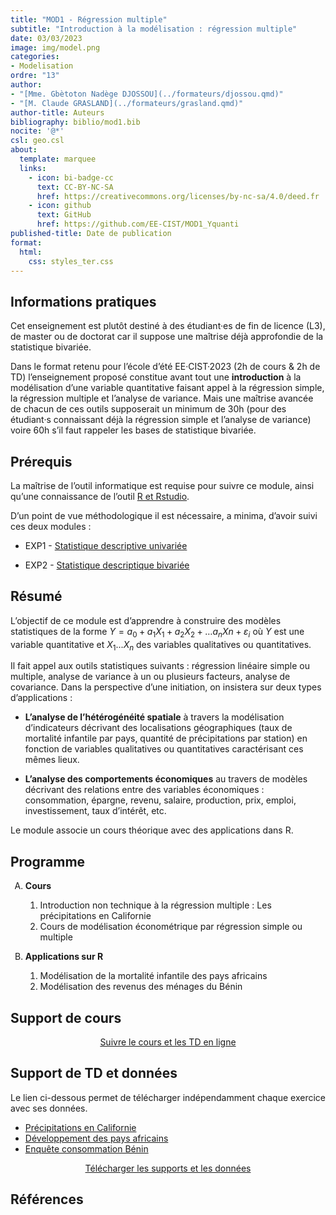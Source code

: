 ```yaml
---
title: "MOD1 - Régression multiple"
subtitle: "Introduction à la modélisation : régression multiple"
date: 03/03/2023
image: img/model.png
categories: 
- Modelisation
ordre: "13"
author: 
- "[Mme. Gbètoton Nadège DJOSSOU](../formateurs/djossou.qmd)"
- "[M. Claude GRASLAND](../formateurs/grasland.qmd)"
author-title: Auteurs
bibliography: biblio/mod1.bib
nocite: '@*'
csl: geo.csl
about:
  template: marquee
  links:
    - icon: bi-badge-cc
      text: CC-BY-NC-SA
      href: https://creativecommons.org/licenses/by-nc-sa/4.0/deed.fr
    - icon: github
      text: GitHub
      href: https://github.com/EE-CIST/MOD1_Yquanti
published-title: Date de publication 
format:
  html: 
    css: styles_ter.css
---
```


<!-- ::: {#contrib} -->

<!-- ### Contributeur·rice·s -->

<!-- Hugues Pecout, ... -->

<!-- ::: -->

<div>

## <i class="bi bi-info-circle"></i> Informations pratiques

Cet enseignement est plutôt destiné à des étudiant·es de fin de licence (L3), de master ou de doctorat car il suppose une maîtrise déjà approfondie de la statistique bivariée.

Dans le format retenu pour l'école d'été EE·CIST·2023 (2h de cours & 2h de TD) l'enseignement proposé constitue avant tout une **introduction** à la modélisation d'une variable quantitative faisant appel à la régression simple, la régression multiple et l'analyse de variance. Mais une maîtrise avancée de chacun de ces outils supposerait un minimum de 30h (pour des étudiant·s connaissant déjà la régression simple et l'analyse de variance) voire 60h s'il faut rappeler les bases de statistique bivariée.

</div>

## <i class="bi bi-ui-checks-grid"></i> Prérequis

La maîtrise de l'outil informatique est requise pour suivre ce module, ainsi qu'une connaissance de l'outil [R et Rstudio](out1_r.qmd).

D'un point de vue méthodologique il est nécessaire, a minima, d'avoir suivi ces deux modules :

-   EXP1 - [Statistique descriptive univariée](exp1_uni.qmd)

-   EXP2 - [Statistique descriptique bivariée](exp2_biv.qmd)

## <i class="bi bi-bookmark"></i> Résumé

L'objectif de ce module est d'apprendre à construire des modèles statistiques de la forme $Y = a_0 + a_1X_1 + a_2X_2 + … a_nXn + \varepsilon_i$ où $Y$ est une variable quantitative et $X_1 ...X_n$ des variables qualitatives ou quantitatives.

Il fait appel aux outils statistiques suivants : régression linéaire simple ou multiple, analyse de variance à un ou plusieurs facteurs, analyse de covariance. Dans la perspective d'une initiation, on insistera sur deux types d'applications :

-   **L'analyse de l'hétérogénéité spatiale** à travers la modélisation d'indicateurs décrivant des localisations géographiques (taux de mortalité infantile par pays, quantité de précipitations par station) en fonction de variables qualitatives ou quantitatives caractérisant ces mêmes lieux.

-   **L'analyse des comportements économiques** au travers de modèles décrivant des relations entre des variables économiques : consommation, épargne, revenu, salaire, production, prix, emploi, investissement, taux d'intérêt, etc.

Le module associe un cours théorique avec des applications dans R.

## <i class="bi bi-calendar-week"></i> Programme

A.  **Cours**

    1.  Introduction non technique à la régression multiple : Les précipitations en Californie
    2.  Cours de modélisation économétrique par régression simple ou multiple

B.  **Applications sur R**

    1.  Modélisation de la mortalité infantile des pays africains
    2.  Modélisation des revenus des ménages du Bénin

## <i class="bi bi-person-video3"></i> Support de cours

<center><a href="https://ee-cist.github.io/MOD1_Yquanti/" class="btn btn-warning" role="button" aria-disabled="true" target="_blank" rel="noopener noreferrer"><i class="bi bi-eye"></i> Suivre le cours et les TD en ligne </a></center>

<!-- <object class="slide" data="support/introR_seance2_diapo.pdf" type="application/pdf"> -->

<!-- <iframe class="slide" src="https://meghan.rbind.io/slides/neair/neair.html#/title-slide"> -->

<!-- </iframe> -->

<!-- ::: {#url} -->

<!-- <i class="bi bi-cloud-arrow-down-fill"></i> [Télécharger</i>]() -->

<!-- ::: -->

<!-- </object> -->

## <i class="bi bi-person-video3"></i> Support de TD et données

Le lien ci-dessous permet de télécharger indépendamment chaque exercice avec ses données.

<!-- ## <i class="bi bi-clipboard-data"></i> Données -->

-   [Précipitations en Californie](../donnees/pre_calif_1965.qmd)
-   [Développement des pays africains](../donnees/dev_afric_2018.qmd)
-   [Enquête consommation Bénin](../donnees/fin_benin_2018.qmd)

<center><a href="https://bit.ly/3wI9EgF" class="btn btn-info" role="button" aria-disabled="true" target="_blank" rel="noopener noreferrer"><i class="bi bi-cloud-arrow-down"></i> Télécharger les supports et les données </a></center>

## <i class="bi bi-file-earmark-text"></i> Références

::: {#refs}
:::
